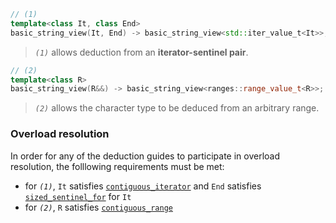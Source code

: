 ```cpp
// (1)
template<class It, class End>
basic_string_view(It, End) -> basic_string_view<std::iter_value_t<It>>;
```
> *`(1)`* allows deduction from an **iterator-sentinel pair**.

```cpp
// (2)
template<class R>
basic_string_view(R&&) -> basic_string_view<ranges::range_value_t<R>>;
```
> *`(2)`* allows the character type to be deduced from an arbitrary range.

### Overload resolution

In order for any of the deduction guides to participate in overload resolution,
the folllowing requirements must be met:
 - for *`(1)`*, `It` satisfies [`contiguous_iterator`](#) and `End` satisfies [`sized_sentinel_for`](#) for `It`
 - for *`(2)`*, `R` satisfies [`contiguous_range`](#)
